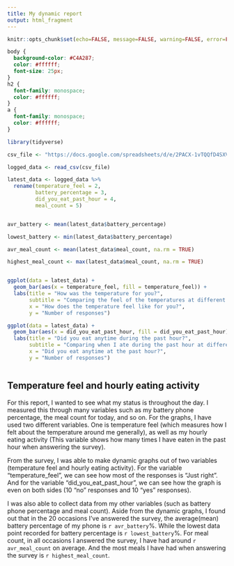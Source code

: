 ---
title: My dynamic report
output: html_fragment
---

```{r setup, include=FALSE}
knitr::opts_chunk$set(echo=FALSE, message=FALSE, warning=FALSE, error=FALSE)

```

```{css}
body {
  background-color: #C4A287;
  color: #ffffff;
  font-size: 25px;
}
h2 {
  font-family: monospace;
  color: #ffffff;
}
a {
  font-family: monospace;
  color: #ffffff;
}
```


```{r}
library(tidyverse)

csv_file <- "https://docs.google.com/spreadsheets/d/e/2PACX-1vTQQfD4SXVDzkoOutafvWrCrF2fGRa33qoL5KE_wvvTEaCqyCAzmTJqoybDdfMXNoXkcY5S0kqdCPr4/pub?output=csv"

logged_data <- read_csv(csv_file) 

latest_data <- logged_data %>% 
  rename(temperature_feel = 2,
         battery_percentage = 3,
         did_you_eat_past_hour = 4,
         meal_count = 5)


avr_battery <- mean(latest_data$battery_percentage)

lowest_battery <- min(latest_data$battery_percentage)

avr_meal_count <- mean(latest_data$meal_count, na.rm = TRUE)

highest_meal_count <- max(latest_data$meal_count, na.rm = TRUE)


ggplot(data = latest_data) +
  geom_bar(aes(x = temperature_feel, fill = temperature_feel)) + 
  labs(title = "How was the temperature for you?", 
       subtitle = "Comparing the feel of the temperatures at different times",
       x = "How does the temperature feel like for you?", 
       y = "Number of responses")

ggplot(data = latest_data) +
  geom_bar(aes(x = did_you_eat_past_hour, fill = did_you_eat_past_hour)) +
  labs(title = "Did you eat anytime during the past hour?", 
       subtitle = "Comparing when I ate during the past hour at different times",
       x = "Did you eat anytime at the past hour?", 
       y = "Number of responses")



```

## Temperature feel and hourly eating activity

For this report, I wanted to see what my status is throughout the day. I measured this through many variables such as my battery phone percentage, the meal count for today, and so on. For the graphs, I have used two different variables. One is temperature feel (which measures how I felt about the temperature around me generally), as well as my hourly eating activity (This variable shows how many times I have eaten in the past hour when answering the survey). 

From the survey, I was able to make dynamic graphs out of two variables (temperature feel and hourly eating activity). For the variable "temperature_feel", we can see how most of the responses is "Just right". 
And for the variable "did_you_eat_past_hour", we can see how the graph is even on both sides (10 "no" responses and 10 "yes" responses). 

I was also able to collect data from my other variables (such as battery phone percentage and meal count). Aside from the dynamic graphs, I found out that in the 20 occasions I've answered the survey, the average(mean) battery percentage of my phone is `r avr_battery`%. While the lowest data point recorded for battery percentage is `r lowest_battery`%. For meal count, in all occasions I answered the survey, I have had around `r avr_meal_count` on average. And the most meals I have had when answering the survey is `r highest_meal_count`.
